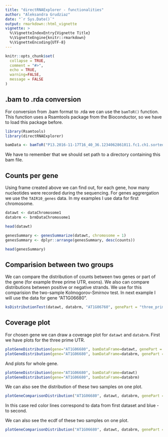 ```yaml
---
title: "directRNAExplorer - functionalities"
author: "Aleksandra Grudziaz"
date: "`r Sys.Date()`"
output: rmarkdown::html_vignette
vignette: >
  %\VignetteIndexEntry{Vignette Title}
  %\VignetteEngine{knitr::rmarkdown}
  %\VignetteEncoding{UTF-8}
---
```


```r
knitr::opts_chunk$set(
  collapse = TRUE,
  comment = "#>",
  echo = TRUE, 
  warning=FALSE, 
  message = FALSE
)
```

## .bam to .rda conversion

For conversion from .bam format to .rda we can use the `bamToR()` function. This function uses a Rsamtools package from the Bioconductor, so we have to load this package before.

```r
library(Rsamtools)
library(directRNAExplorer)
```
```r
bamData <- bamToR("P13.2016-11-17T16_40_36.1234062861011.fc1.ch1.sorted.bam")
```

We have to remember that we should set path to a directory containing this bam file.

## Counts per gene

Using frame created above we can find out, for each gene, how many nucleotides were recorded during the sequencing. For genes aggrergation we use the `TAIR10_genes` data. In my examples I use data for first chromosome.

```r
datawt <- dataChromosome1
databrm <- brmDataChromosome1
```
```r
head(datawt)
```

```r
genesSummary <- genesSummarize(datawt, chromosome = 1)
genesSummary <- dplyr::arrange(genesSummary, desc(counts))

head(genesSummary)
```


## Comparision between two groups

We can compare the distribution of counts between two genes or part of the gene (for example three prime UTR, exons). We also can compare distributions between positive or negative strands. We use for this comparision the two-sample Kolmogorov-Smirnov test.
In next example I will use the data for gene "AT1G06680".

```r
ksDistributionTest(datawt, databrm, "AT1G06760", genePart = "three_prime_UTR", strand="neg")
```

## Coverage plot

For chosen gene we can draw a coverage plot for `datawt` and `databrm`.
First we have plots for the three prime UTR.
```r
plotGeneDistribution(gene="AT1G06680", bamDataFrame=datawt, genePart = "three_prime_UTR")
plotGeneDistribution(gene="AT1G06680", bamDataFrame=databrm, genePart = "three_prime_UTR")
```

And plots for whole gene.
```r
plotGeneDistribution(gene="AT1G06680", bamDataFrame=datawt)
plotGeneDistribution(gene="AT1G06680", bamDataFrame=databrm)

```


We can also see the distribution of these two samples on one plot.

```r
plotGeneComparisonDistribution("AT1G06680", datawt, databrm, genePart = "three_prime_UTR")

```



In this case red color lines correspond to data from first dataset and blue - to second. 



We can also see the ecdf of these two samples on one plot.

```r
plotGeneComparisonDistribution("AT1G06680", datawt, databrm, genePart = "three_prime_UTR", stat="ecdf")

```


